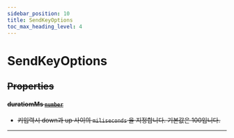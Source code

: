 ```yaml
---
sidebar_position: 10
title: SendKeyOptions
toc_max_heading_level: 4
---
```


# SendKeyOptions <s generated />

## Properties <s generated />

#### duratiomMs [`number`]( https://developer.mozilla.org/en-US/docs/Web/JavaScript/Reference/Global_Objects/Number) <s generated />

- 키입력시 down과 up 사이의 `miliseconds` 을 지정합니다. 기본값은 100입니다.

<hr class="solid" />  <s generated />

